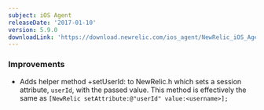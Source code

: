 ```yaml
---
subject: iOS Agent
releaseDate: '2017-01-10'
version: 5.9.0
downloadLink: 'https://download.newrelic.com/ios_agent/NewRelic_iOS_Agent_5.9.0.zip'
---
```


### Improvements

* Adds helper method +setUserId: to NewRelic.h which sets a session attribute, `userId`, with the passed value. This method is effectively the same as `[NewRelic setAttribute:@"userId" value:<username>];`

